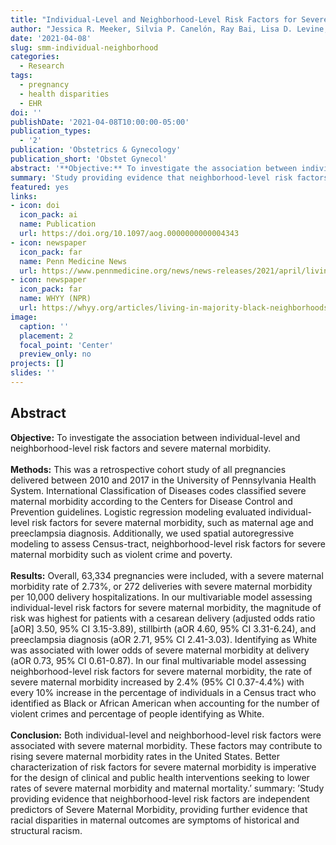 ```yaml
---
title: "Individual-Level and Neighborhood-Level Risk Factors for Severe Maternal Morbidity"
author: "Jessica R. Meeker, Silvia P. Canelón, Ray Bai, Lisa D. Levine, Mary Regina Boland"
date: '2021-04-08'
slug: smm-individual-neighborhood
categories:
  - Research
tags:
  - pregnancy
  - health disparities
  - EHR
doi: ''
publishDate: '2021-04-08T10:00:00-05:00'
publication_types:
  - '2'
publication: 'Obstetrics & Gynecology'
publication_short: 'Obstet Gynecol'
abstract: '**Objective:** To investigate the association between individual-level and neighborhood-level risk factors and severe maternal morbidity.<br><br>**Methods:** This was a retrospective cohort study of all pregnancies delivered between 2010 and 2017 in the University of Pennsylvania Health System. International Classification of Diseases codes classified severe maternal morbidity according to the Centers for Disease Control and Prevention guidelines. Logistic regression modeling evaluated individual-level risk factors for severe maternal morbidity, such as maternal age and preeclampsia diagnosis. Additionally, we used spatial autoregressive modeling to assess Census-tract, neighborhood-level risk factors for severe maternal morbidity such as violent crime and poverty.<br><br>**Results:** Overall, 63,334 pregnancies were included, with a severe maternal morbidity rate of 2.73%, or 272 deliveries with severe maternal morbidity per 10,000 delivery hospitalizations. In our multivariable model assessing individual-level risk factors for severe maternal morbidity, the magnitude of risk was highest for patients with a cesarean delivery (adjusted odds ratio [aOR] 3.50, 95% CI 3.15-3.89), stillbirth (aOR 4.60, 95% CI 3.31-6.24), and preeclampsia diagnosis (aOR 2.71, 95% CI 2.41-3.03). Identifying as White was associated with lower odds of severe maternal morbidity at delivery (aOR 0.73, 95% CI 0.61-0.87). In our final multivariable model assessing neighborhood-level risk factors for severe maternal morbidity, the rate of severe maternal morbidity increased by 2.4% (95% CI 0.37-4.4%) with every 10% increase in the percentage of individuals in a Census tract who identified as Black or African American when accounting for the number of violent crimes and percentage of people identifying as White.<br><br>**Conclusion:** Both individual-level and neighborhood-level risk factors were associated with severe maternal morbidity. These factors may contribute to rising severe maternal morbidity rates in the United States. Better characterization of risk factors for severe maternal morbidity is imperative for the design of clinical and public health interventions seeking to lower rates of severe maternal morbidity and maternal mortality.'
summary: 'Study providing evidence that neighborhood-level risk factors are independent predictors of Severe Maternal Morbidity, providing further evidence that racial disparities in maternal outcomes are symptoms of historical and structural racism.'
featured: yes
links:
- icon: doi
  icon_pack: ai
  name: Publication
  url: https://doi.org/10.1097/aog.0000000000004343
- icon: newspaper
  icon_pack: far
  name: Penn Medicine News
  url: https://www.pennmedicine.org/news/news-releases/2021/april/living-in-a-majority-black-neighborhood-linked-to-severe-maternal-morbidity
- icon: newspaper
  icon_pack: far
  name: WHYY (NPR)
  url: https://whyy.org/articles/living-in-majority-black-neighborhoods-in-philly-linked-to-increased-maternal-health-issues-penn-medicine-study-finds/
image:
  caption: ''
  placement: 2
  focal_point: 'Center'
  preview_only: no
projects: []
slides: ''
---
```


## Abstract 

**Objective:** To investigate the association between individual-level and neighborhood-level risk factors and severe maternal morbidity.<br><br>**Methods:** This was a retrospective cohort study of all pregnancies delivered between 2010 and 2017 in the University of Pennsylvania Health System. International Classification of Diseases codes classified severe maternal morbidity according to the Centers for Disease Control and Prevention guidelines. Logistic regression modeling evaluated individual-level risk factors for severe maternal morbidity, such as maternal age and preeclampsia diagnosis. Additionally, we used spatial autoregressive modeling to assess Census-tract, neighborhood-level risk factors for severe maternal morbidity such as violent crime and poverty.<br><br>**Results:** Overall, 63,334 pregnancies were included, with a severe maternal morbidity rate of 2.73%, or 272 deliveries with severe maternal morbidity per 10,000 delivery hospitalizations. In our multivariable model assessing individual-level risk factors for severe maternal morbidity, the magnitude of risk was highest for patients with a cesarean delivery (adjusted odds ratio [aOR] 3.50, 95% CI 3.15-3.89), stillbirth (aOR 4.60, 95% CI 3.31-6.24), and preeclampsia diagnosis (aOR 2.71, 95% CI 2.41-3.03). Identifying as White was associated with lower odds of severe maternal morbidity at delivery (aOR 0.73, 95% CI 0.61-0.87). In our final multivariable model assessing neighborhood-level risk factors for severe maternal morbidity, the rate of severe maternal morbidity increased by 2.4% (95% CI 0.37-4.4%) with every 10% increase in the percentage of individuals in a Census tract who identified as Black or African American when accounting for the number of violent crimes and percentage of people identifying as White.<br><br>**Conclusion:** Both individual-level and neighborhood-level risk factors were associated with severe maternal morbidity. These factors may contribute to rising severe maternal morbidity rates in the United States. Better characterization of risk factors for severe maternal morbidity is imperative for the design of clinical and public health interventions seeking to lower rates of severe maternal morbidity and maternal mortality.'
summary: 'Study providing evidence that neighborhood-level risk factors are independent predictors of Severe Maternal Morbidity, providing further evidence that racial disparities in maternal outcomes are symptoms of historical and structural racism.
